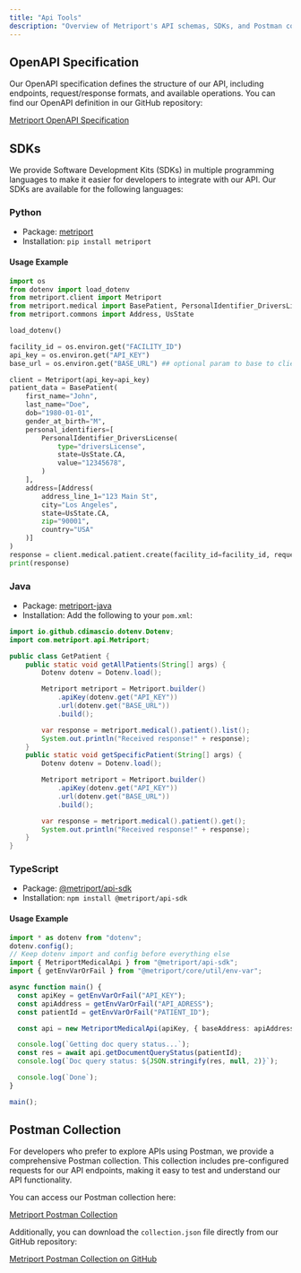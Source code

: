 ```yaml
---
title: "Api Tools"
description: "Overview of Metriport's API schemas, SDKs, and Postman collection"
---
```


## OpenAPI Specification

Our OpenAPI specification defines the structure of our API, including endpoints, request/response formats, and available operations. You can find our OpenAPI definition in our GitHub repository:

[Metriport OpenAPI Specification](https://github.com/metriport/metriport/tree/develop/fern/definition)

## SDKs

We provide Software Development Kits (SDKs) in multiple programming languages to make it easier for developers to integrate with our API. Our SDKs are available for the following languages:

### Python

- Package: [metriport](https://pypi.org/project/metriport/)
- Installation: `pip install metriport`

#### Usage Example

```python
import os
from dotenv import load_dotenv
from metriport.client import Metriport
from metriport.medical import BasePatient, PersonalIdentifier_DriversLicense
from metriport.commons import Address, UsState

load_dotenv()

facility_id = os.environ.get("FACILITY_ID")
api_key = os.environ.get("API_KEY")
base_url = os.environ.get("BASE_URL") ## optional param to base to client if want to point to sandbox url.

client = Metriport(api_key=api_key)
patient_data = BasePatient(
    first_name="John",
    last_name="Doe",
    dob="1980-01-01",
    gender_at_birth="M",
    personal_identifiers=[
        PersonalIdentifier_DriversLicense(
            type="driversLicense",
            state=UsState.CA,
            value="12345678",
        )
    ],
    address=[Address(
        address_line_1="123 Main St",
        city="Los Angeles",
        state=UsState.CA,
        zip="90001",
        country="USA"
    )]
)
response = client.medical.patient.create(facility_id=facility_id, request=patient_data)
print(response)
```

### Java

- Package: [metriport-java](https://mvnrepository.com/artifact/com.metriport/metriport-java)
- Installation: Add the following to your `pom.xml`:

```Java
import io.github.cdimascio.dotenv.Dotenv;
import com.metriport.api.Metriport;

public class GetPatient {
    public static void getAllPatients(String[] args) {
        Dotenv dotenv = Dotenv.load();

        Metriport metriport = Metriport.builder()
            .apiKey(dotenv.get("API_KEY"))
            .url(dotenv.get("BASE_URL"))
            .build();

        var response = metriport.medical().patient().list();
        System.out.println("Received response!" + response);
    }
    public static void getSpecificPatient(String[] args) {
        Dotenv dotenv = Dotenv.load();

        Metriport metriport = Metriport.builder()
            .apiKey(dotenv.get("API_KEY"))
            .url(dotenv.get("BASE_URL"))
            .build();

        var response = metriport.medical().patient().get();
        System.out.println("Received response!" + response);
    }
}
```

### TypeScript

- Package: [@metriport/api-sdk](https://www.npmjs.com/package/@metriport/api-sdk)
- Installation: `npm install @metriport/api-sdk`

#### Usage Example

```typescript
import * as dotenv from "dotenv";
dotenv.config();
// Keep dotenv import and config before everything else
import { MetriportMedicalApi } from "@metriport/api-sdk";
import { getEnvVarOrFail } from "@metriport/core/util/env-var";

async function main() {
  const apiKey = getEnvVarOrFail("API_KEY");
  const apiAddress = getEnvVarOrFail("API_ADRESS");
  const patientId = getEnvVarOrFail("PATIENT_ID");

  const api = new MetriportMedicalApi(apiKey, { baseAddress: apiAddress });

  console.log(`Getting doc query status...`);
  const res = await api.getDocumentQueryStatus(patientId);
  console.log(`Doc query status: ${JSON.stringify(res, null, 2)}`);

  console.log(`Done`);
}

main();
```

## Postman Collection

For developers who prefer to explore APIs using Postman, we provide a comprehensive Postman collection. This collection includes pre-configured requests for our API endpoints, making it easy to test and understand our API functionality.

You can access our Postman collection here:

[Metriport Postman Collection](https://www.postman.com/metriport/metriport-api/folder/7zl228v/medical)

Additionally, you can download the `collection.json` file directly from our GitHub repository:

[Metriport Postman Collection on GitHub](https://github.com/metriport/metriport/tree/develop/packages/postman)
